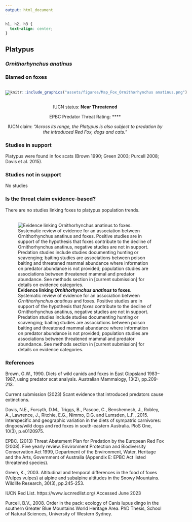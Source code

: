 ```yaml
---
output: html_document
---
```

```css
h1, h2, h3 {
  text-align: center;
}
```

## **Platypus**
### *Ornithorhynchus anatinus*
### Blamed on foxes

:::: {style="display: flex;"}

[![](assets/photos/Ornithorhynchus anatinus.png)](https://www.inaturalist.org/photos/187603213?size=original)

::: {}

:::

::: {}
  ```r
  knitr::include_graphics("assets/figures/Map_Fox_Ornithorhynchus anatinus.png")
  ```
:::

::::
<center>
IUCN status: **Near Threatened**

EPBC Predator Threat Rating: ****

IUCN claim: *"Across its range, the Platypus is also subject to predation by the introduced Red Fox, dogs and cats."*

</center>

### Studies in support

Platypus were found in fox scats (Brown 1990; Green 2003; Purcell 2008; Davis et al. 2015).

### Studies not in support

No studies

### Is the threat claim evidence-based?

There are no studies linking foxes to platypus population trends.
<br>
<br>

![**Evidence linking *Ornithorhynchus anatinus* to foxes.** Systematic review of evidence for an association between *Ornithorhynchus anatinus* and foxes. Positive studies are in support of the hypothesis that *foxes* contribute to the decline of Ornithorhynchus anatinus, negative studies are not in support. Predation studies include studies documenting hunting or scavenging; baiting studies are associations between poison baiting and threatened mammal abundance where information on predator abundance is not provided; population studies are associations between threatened mammal and predator abundance. See methods section in [current submission] for details on evidence categories.](assets/figures/Main_Evidence_Fox_Ornithorhynchus anatinus.png)

### References

Brown, G.W., 1990. Diets of wild canids and foxes in East Gippsland 1983–1987, using predator scat analysis. Australian Mammalogy, 13(2), pp.209-213.

Current submission (2023) Scant evidence that introduced predators cause extinctions.

Davis, N.E., Forsyth, D.M., Triggs, B., Pascoe, C., Benshemesh, J., Robley, A., Lawrence, J., Ritchie, E.G., Nimmo, D.G. and Lumsden, L.F., 2015. Interspecific and geographic variation in the diets of sympatric carnivores: dingoes/wild dogs and red foxes in south-eastern Australia. PloS One, 10(3), p.e0120975.

EPBC. (2013) Threat Abatement Plan for Predation by the European Red Fox (2008). Five yearly review. Environment Protection and Biodiversity Conservation Act 1999, Department of the Environment, Water, Heritage and the Arts, Government of Australia (Appendix E: EPBC Act listed threatened species).

Green, K., 2003. Altitudinal and temporal differences in the food of foxes (Vulpes vulpes) at alpine and subalpine altitudes in the Snowy Mountains. Wildlife Research, 30(3), pp.245-253.

IUCN Red List. https://www.iucnredlist.org/ Accessed June 2023

Purcell, B.V., 2008. Order in the pack: ecology of Canis lupus dingo in the southern Greater Blue Mountains World Heritage Area. PhD Thesis, School of Natural Sciences, University of Western Sydney.

